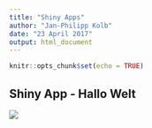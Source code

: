 ```yaml
---
title: "Shiny Apps"
author: "Jan-Philipp Kolb"
date: "23 April 2017"
output: html_document
---
```


```r
knitr::opts_chunk$set(echo = TRUE)
```

## Shiny App - Hallo Welt

![](figure/ShinyAppEx.PNG)




